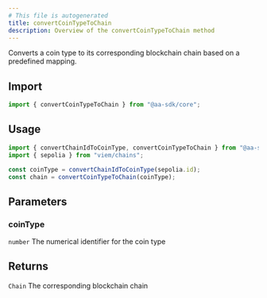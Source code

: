 ```yaml
---
# This file is autogenerated
title: convertCoinTypeToChain
description: Overview of the convertCoinTypeToChain method
---
```



Converts a coin type to its corresponding blockchain chain based on a predefined mapping.

## Import

```ts
import { convertCoinTypeToChain } from "@aa-sdk/core";
```

## Usage

```ts
import { convertChainIdToCoinType, convertCoinTypeToChain } from "@aa-sdk/core";
import { sepolia } from "viem/chains";

const coinType = convertChainIdToCoinType(sepolia.id);
const chain = convertCoinTypeToChain(coinType);
```

## Parameters

### coinType

`number`
The numerical identifier for the coin type

## Returns

`Chain`
The corresponding blockchain chain

